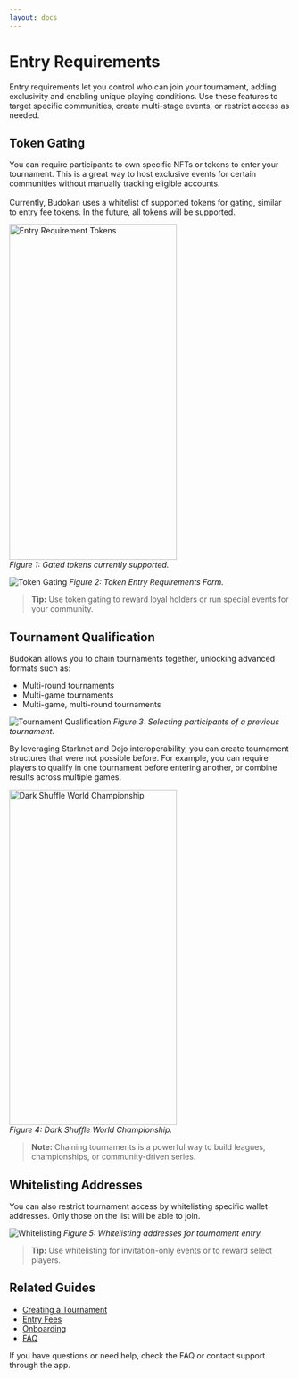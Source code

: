 ```yaml
---
layout: docs
---
```


# Entry Requirements

Entry requirements let you control who can join your tournament, adding exclusivity and enabling unique playing conditions. Use these features to target specific communities, create multi-stage events, or restrict access as needed.

## Token Gating

<div className="flex flex-row gap-4 items-start">
  <div className="flex-1">
    <p>
      You can require participants to own specific NFTs or tokens to enter your tournament. This is a great way to host exclusive events for certain communities without manually tracking eligible accounts.<br /><br />
      Currently, Budokan uses a whitelist of supported tokens for gating, similar to entry fee tokens. In the future, all tokens will be supported.
    </p>
  </div>
  <div className="flex-shrink-0">
    <img 
      src="/docs/erc20-tokens.png" 
      alt="Entry Requirement Tokens" 
      width="300" 
      height="600" 
    />
    <br />
    <em>Figure 1: Gated tokens currently supported.</em>
  </div>
</div>

![Token Gating](/docs/entry-requirements-token.png)
*Figure 2: Token Entry Requirements Form.*

> **Tip:** Use token gating to reward loyal holders or run special events for your community.

## Tournament Qualification

Budokan allows you to chain tournaments together, unlocking advanced formats such as:

- Multi-round tournaments
- Multi-game tournaments
- Multi-game, multi-round tournaments

![Tournament Qualification](/docs/entry-requirements-tournament-2.png)
*Figure 3: Selecting participants of a previous tournament.*

<div className="flex flex-row gap-4 items-start">
  <div className="flex-1">
    <p>
      By leveraging Starknet and Dojo interoperability, you can create tournament structures that were not possible before. For example, you can require players to qualify in one tournament before entering another, or combine results across multiple games.
    </p>
  </div>
  <div className="flex-shrink-0">
    <img 
      src="/docs/championship-tweet.png" 
      alt="Dark Shuffle World Championship" 
      width="300" 
      height="600" 
    />
    <br />
    <em>Figure 4: Dark Shuffle World Championship.</em>
  </div>
</div>

> **Note:** Chaining tournaments is a powerful way to build leagues, championships, or community-driven series.

## Whitelisting Addresses

You can also restrict tournament access by whitelisting specific wallet addresses. Only those on the list will be able to join.

![Whitelisting](/docs/entry-requirements-whitelist.png)
*Figure 5: Whitelisting addresses for tournament entry.*

> **Tip:** Use whitelisting for invitation-only events or to reward select players.

## Related Guides
- [Creating a Tournament](/budokan/guide/create)
- [Entry Fees](/budokan/guide/entry-fees)
- [Onboarding](/budokan/guide/onboarding)
- [FAQ](/budokan/guide/faq)

If you have questions or need help, check the FAQ or contact support through the app.